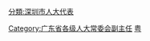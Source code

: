 [[分類:深圳市人大代表|分類:深圳市人大代表]]
[[Category:广东省各级人大常委会副主任|Category:广东省各级人大常委会副主任]]
[[Category:设区的市人大常委会副主任|粤]]